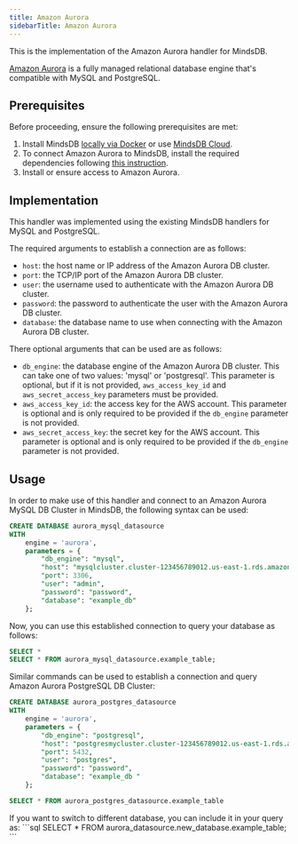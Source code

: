 ```yaml
---
title: Amazon Aurora
sidebarTitle: Amazon Aurora
---
```


This is the implementation of the Amazon Aurora handler for MindsDB.

[Amazon Aurora](https://docs.aws.amazon.com/AmazonRDS/latest/AuroraUserGuide/CHAP_AuroraOverview.html) is a fully managed relational database engine that's compatible with MySQL and PostgreSQL.

## Prerequisites

Before proceeding, ensure the following prerequisites are met:

1. Install MindsDB [locally via Docker](https://docs.mindsdb.com/setup/self-hosted/docker) or use [MindsDB Cloud](https://cloud.mindsdb.com/).
2. To connect Amazon Aurora to MindsDB, install the required dependencies following [this instruction](/setup/self-hosted/docker#install-dependencies).
3. Install or ensure access to Amazon Aurora.

## Implementation

This handler was implemented using the existing MindsDB handlers for MySQL and PostgreSQL.

The required arguments to establish a connection are as follows:

* `host`: the host name or IP address of the Amazon Aurora DB cluster.
* `port`: the TCP/IP port of the Amazon Aurora DB cluster.
* `user`: the username used to authenticate with the Amazon Aurora DB cluster.
* `password`: the password to authenticate the user with the Amazon Aurora DB cluster.
* `database`: the database name to use when connecting with the Amazon Aurora DB cluster.

There optional arguments that can be used are as follows:

* `db_engine`: the database engine of the Amazon Aurora DB cluster. This can take one of two values: 'mysql' or 'postgresql'. This parameter is optional, but if it is not provided, `aws_access_key_id` and `aws_secret_access_key` parameters must be provided.
* `aws_access_key_id`: the access key for the AWS account. This parameter is optional and is only required to be provided if the `db_engine` parameter is not provided.
* `aws_secret_access_key`: the secret key for the AWS account. This parameter is optional and is only required to be provided if the `db_engine` parameter is not provided.

## Usage

In order to make use of this handler and connect to an Amazon Aurora MySQL DB Cluster in MindsDB, the following syntax can be used:

```sql
CREATE DATABASE aurora_mysql_datasource
WITH
    engine = 'aurora',
    parameters = {
        "db_engine": "mysql",
        "host": "mysqlcluster.cluster-123456789012.us-east-1.rds.amazonaws.com",
        "port": 3306,
        "user": "admin",
        "password": "password",
        "database": "example_db"
    };
```

Now, you can use this established connection to query your database as follows:

```sql
SELECT *
SELECT * FROM aurora_mysql_datasource.example_table;
```

Similar commands can be used to establish a connection and query Amazon Aurora PostgreSQL DB Cluster:

~~~~sql
CREATE DATABASE aurora_postgres_datasource
WITH
    engine = 'aurora',
    parameters = {
        "db_engine": "postgresql",
        "host": "postgresmycluster.cluster-123456789012.us-east-1.rds.amazonaws.com",
        "port": 5432,
        "user": "postgres",
        "password": "password",
        "database": "example_db "
    };

SELECT * FROM aurora_postgres_datasource.example_table
~~~~

<Tip>
If you want to switch to different database, you can include it in your query as:
```sql
SELECT *
FROM aurora_datasource.new_database.example_table;
```
</Tip>
